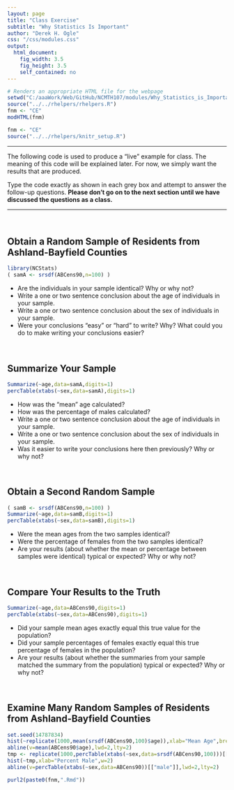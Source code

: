 ```yaml
---
layout: page
title: "Class Exercise"
subtitle: "Why Statistics Is Important"
author: "Derek H. Ogle"
css: "/css/modules.css"
output:
  html_document:
    fig_width: 3.5
    fig_height: 3.5
    self_contained: no
---
```

```r
# Renders an appropriate HTML file for the webpage
setwd("C:/aaaWork/Web/GitHub/NCMTH107/modules/Why_Statistics_is_Important")
source("../../rhelpers/rhelpers.R")
fnm <- "CE"
modHTML(fnm)
```

```r
fnm <- "CE"
source("../../rhelpers/knitr_setup.R")
```

----

The following code is used to produce a "live" example for class.  The meaning of this code will be explained later.  For now, we simply want the results that are produced.

Type the code exactly as shown in each grey box and attempt to answer the follow-up questions. **Please don't go on to the next section until we have discussed the questions as a class.**

---- 

\ 

## Obtain a Random Sample of Residents from Ashland-Bayfield Counties
```r
library(NCStats)
( samA <- srsdf(ABCens90,n=100) )
```

* Are the individuals in your sample identical? Why or why not?
* Write a one or two sentence conclusion about the age of individuals in your sample.
* Write a one or two sentence conclusion about the sex of individuals in your sample.
* Were your conclusions "easy" or "hard" to write? Why? What could you do to make writing your conclusions easier?

\ 

## Summarize Your Sample
```r
Summarize(~age,data=samA,digits=1)
percTable(xtabs(~sex,data=samA),digits=1)
```

* How was the "mean" age calculated?
* How was the percentage of males calculated?
* Write a one or two sentence conclusion about the age of individuals in your sample.
* Write a one or two sentence conclusion about the sex of individuals in your sample.
* Was it easier to write your conclusions here then previously? Why or why not?

\ 

## Obtain a Second Random Sample
```r
( samB <- srsdf(ABCens90,n=100) )
Summarize(~age,data=samB,digits=1)
percTable(xtabs(~sex,data=samB),digits=1)
```

* Were the mean ages from the two samples identical?
* Were the percentage of females from the two samples identical?
* Are your results (about whether the mean or percentage between samples were identical) typical or expected?  Why or why not?

\ 

## Compare Your Results to the Truth
```r
Summarize(~age,data=ABCens90,digits=1)
percTable(xtabs(~sex,data=ABCens90),digits=1)
```

* Did your sample mean ages exactly equal this true value for the population?
* Did your sample percentages of females exactly equal this true percentage of females in the population?
* Are your results (about whether the summaries from your sample matched the summary from the population) typical or expected?  Why or why not?

\ 

## Examine Many Random Samples of Residents from Ashland-Bayfield Counties
```r
set.seed(14787834)
hist(~replicate(1000,mean(srsdf(ABCens90,100)$age)),xlab="Mean Age",breaks=15)
abline(v=mean(ABCens90$age),lwd=2,lty=2)
tmp <- replicate(1000,percTable(xtabs(~sex,data=srsdf(ABCens90,100)))[["male"]])
hist(~tmp,xlab="Percent Male",w=2)
abline(v=percTable(xtabs(~sex,data=ABCens90))[["male"]],lwd=2,lty=2)
```

```r
purl2(paste0(fnm,".Rmd"))
```
